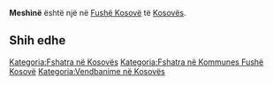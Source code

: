 {{Fshat në 
 | Emri                = Meshinë
 | EmriAlt                = 
 | NAME_SHORT_FORM=      
 | NAME_GENERIC=      
 | NAME_SORT_NAME_RO=      MESHINE
 | FULL_NAME_RO = Meshinë
 | FULL_NAME_ND_RO=Meshine
 | SORT_NAME_RG=MESHINE
 | FULL_NAME_RG=Meshinë
 | FULL_NAME_ND_RG=Meshine
 | SRP_NAME_SHORT_FORM=      
 | SRP_NAME_GENERIC=      
 | SRP_NAME_SORT_NAME_RO=      
 | SRP_FULL_NAME_RO = 
 | SRP_FULL_NAME_ND_RO=
 | SRP_SORT_NAME_RG=
 | SRP_FULL_NAME_RG=
 | SRP_FULL_NAME_ND_RG=
 | Emri (Rasa dhanore) = 
 | Figura              = 
 | Shteti              = Kosovo
 | Komuna              = Fushë Kosovë
 | Kodi postar         = 
 | Sipërfaqja          = 

 | Popullsia           = 

 | Regj. i popullsisë  = 
 | Dend. e popullsisë  = 
 | Faqja zyrtare       = 
 <!--- Koordinatat ----> 
 | Gjerësia            = 42.649722
 | Gjatësia            = 21.545556
 | Lartësia            = 
}}
'''Meshinë''' është një [[]] në [[Fushë Kosovë]] të [[Kosovës]].

<!-- == Gjeografia == -->
<!-- == Historia == -->
<!-- == Demografia == -->
== Shih edhe ==
{{Komuna Fushë Kosovë}}
{{Kosovo-Administrata-Cung}}

[[Kategoria:Fshatra në Kosovës]]
[[Kategoria:Fshatra në Kommunes Fushë Kosovë]]
[[Kategoria:Vendbanime në Kosovës]]